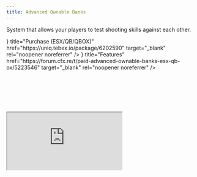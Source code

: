 ```yaml
---
title: Advanced Ownable Banks
---
```



System that allows your players to test shooting skills against each other.

<Cards>
  <Card icon={<FaShoppingBasket />} title="Purchase (ESX/QB/QBOX)" href="https://uniq.tebex.io/package/6202590" target="_blank" rel="noopener noreferrer" />
  <Card icon={<FaList />} title="Features" href="https://forum.cfx.re/t/paid-advanced-ownable-banks-esx-qb-ox/5223546" target="_blank" rel="noopener noreferrer" />
</Cards>

<p>&nbsp;</p>
<p>&nbsp;</p>
<p>&nbsp;</p>
 
<div style={{ position: 'relative', width: '100%', paddingBottom: '56.25%', height: 0, overflow: 'hidden' }}>
    <iframe 
        src="https://www.youtube.com/embed/37WMN8iPPLE?si=YMxlm4vsCMZ6bLBQ" 
        title="" 
        style={{ position: 'absolute', top: 0, left: 0, width: '100%', height: '100%', border: 0 }} 
        allow="accelerometer; autoplay; clipboard-write; encrypted-media; gyroscope; picture-in-picture; web-share" 
        referrerPolicy="strict-origin-when-cross-origin" 
        allowFullScreen>
    </iframe>
</div>